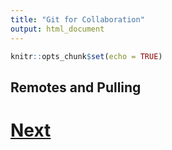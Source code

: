 ```yaml
---
title: "Git for Collaboration"
output: html_document
---
```


```r
knitr::opts_chunk$set(echo = TRUE)
```

## Remotes and Pulling




# [Next](merging.html)
